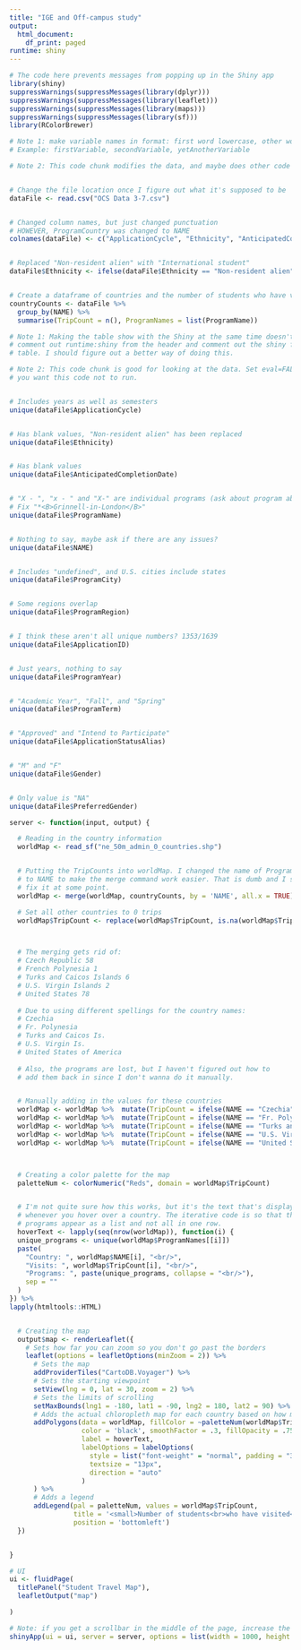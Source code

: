 ---
title: "IGE and Off-campus study"
output:
  html_document:
    df_print: paged
runtime: shiny
---

```{r Data, echo=FALSE}
# The code here prevents messages from popping up in the Shiny app
library(shiny)
suppressWarnings(suppressMessages(library(dplyr)))
suppressWarnings(suppressMessages(library(leaflet)))
suppressWarnings(suppressMessages(library(maps)))
suppressWarnings(suppressMessages(library(sf)))
library(RColorBrewer)

# Note 1: make variable names in format: first word lowercase, other words uppercase
# Example: firstVariable, secondVariable, yetAnotherVariable

# Note 2: This code chunk modifies the data, and maybe does other code


# Change the file location once I figure out what it's supposed to be
dataFile <- read.csv("OCS Data 3-7.csv")


# Changed column names, but just changed punctuation
# HOWEVER, ProgramCountry was changed to NAME
colnames(dataFile) <- c("ApplicationCycle", "Ethnicity", "AnticipatedCompletionDate", "ProgramName", "NAME", "ProgramCity", "ProgramRegion", "ApplicationID", "ProgramYear", "ProgramTerm", "ApplicationStatusAlias", "Gender", "PreferredGender")


# Replaced "Non-resident alien" with "International student"
dataFile$Ethnicity <- ifelse(dataFile$Ethnicity == "Non-resident alien", "International student", dataFile$Ethnicity)


# Create a dataframe of countries and the number of students who have visited them
countryCounts <- dataFile %>%
  group_by(NAME) %>%
  summarise(TripCount = n(), ProgramNames = list(ProgramName))
```

```{r Code, echo=FALSE, eval=FALSE}

# Note 1: Making the table show with the Shiny at the same time doesn't work. You have to
# comment out runtime:shiny from the header and comment out the shiny functions to show the 
# table. I should figure out a better way of doing this.

# Note 2: This code chunk is good for looking at the data. Set eval=FALSE in the header when
# you want this code not to run.


# Includes years as well as semesters
unique(dataFile$ApplicationCycle)


# Has blank values, "Non-resident alien" has been replaced
unique(dataFile$Ethnicity)


# Has blank values
unique(dataFile$AnticipatedCompletionDate)


# "X - ", "x - " and "X-" are individual programs (ask about program abbreviations, i.e. IES)
# Fix "*<B>Grinnell-in-London</B>"
unique(dataFile$ProgramName)


# Nothing to say, maybe ask if there are any issues?
unique(dataFile$NAME)


# Includes "undefined", and U.S. cities include states
unique(dataFile$ProgramCity)


# Some regions overlap
unique(dataFile$ProgramRegion)


# I think these aren't all unique numbers? 1353/1639
unique(dataFile$ApplicationID)


# Just years, nothing to say
unique(dataFile$ProgramYear)


# "Academic Year", "Fall", and "Spring"
unique(dataFile$ProgramTerm)


# "Approved" and "Intend to Participate"
unique(dataFile$ApplicationStatusAlias)


# "M" and "F"
unique(dataFile$Gender)


# Only value is "NA"
unique(dataFile$PreferredGender)


```

```{r App, echo=FALSE}
server <- function(input, output) {

  # Reading in the country information
  worldMap <- read_sf("ne_50m_admin_0_countries.shp")


  # Putting the TripCounts into worldMap. I changed the name of ProgramCountry
  # to NAME to make the merge command work easier. That is dumb and I should probably
  # fix it at some point.
  worldMap <- merge(worldMap, countryCounts, by = 'NAME', all.x = TRUE)

  # Set all other countries to 0 trips
  worldMap$TripCount <- replace(worldMap$TripCount, is.na(worldMap$TripCount), 0)



  # The merging gets rid of:
  # Czech Republic 58
  # French Polynesia 1
  # Turks and Caicos Islands 6
  # U.S. Virgin Islands 2
  # United States 78
  
  # Due to using different spellings for the country names:
  # Czechia
  # Fr. Polynesia
  # Turks and Caicos Is.
  # U.S. Virgin Is.
  # United States of America
  
  # Also, the programs are lost, but I haven't figured out how to
  # add them back in since I don't wanna do it manually.


  # Manually adding in the values for these countries
  worldMap <- worldMap %>%  mutate(TripCount = ifelse(NAME == "Czechia", 58, TripCount))
  worldMap <- worldMap %>%  mutate(TripCount = ifelse(NAME == "Fr. Polynesia", 1, TripCount))
  worldMap <- worldMap %>%  mutate(TripCount = ifelse(NAME == "Turks and Caicos Is.", 6, TripCount))
  worldMap <- worldMap %>%  mutate(TripCount = ifelse(NAME == "U.S. Virgin Is.", 2, TripCount))
  worldMap <- worldMap %>%  mutate(TripCount = ifelse(NAME == "United States of America", 78, TripCount))



  # Creating a color palette for the map
  paletteNum <- colorNumeric("Reds", domain = worldMap$TripCount)


  # I'm not quite sure how this works, but it's the text that's displayed
  # whenever you hover over a country. The iterative code is so that the
  # programs appear as a list and not all in one row.
  hoverText <- lapply(seq(nrow(worldMap)), function(i) {
  unique_programs <- unique(worldMap$ProgramNames[[i]])
  paste(
    "Country: ", worldMap$NAME[i], "<br/>",
    "Visits: ", worldMap$TripCount[i], "<br/>",
    "Programs: ", paste(unique_programs, collapse = "<br/>"),
    sep = ""
  )
}) %>%
lapply(htmltools::HTML)


  # Creating the map
  output$map <- renderLeaflet({
    # Sets how far you can zoom so you don't go past the borders
    leaflet(options = leafletOptions(minZoom = 2)) %>%
      # Sets the map
      addProviderTiles("CartoDB.Voyager") %>%
      # Sets the starting viewpoint
      setView(lng = 0, lat = 30, zoom = 2) %>%
      # Sets the limits of scrolling
      setMaxBounds(lng1 = -180, lat1 = -90, lng2 = 180, lat2 = 90) %>%
      # Adds the actual chloropleth map for each country based on how many visits
      addPolygons(data = worldMap, fillColor = ~paletteNum(worldMap$TripCount), weight = 1,
                  color = 'black', smoothFactor = .3, fillOpacity = .75,
                  label = hoverText,
                  labelOptions = labelOptions(
                    style = list("font-weight" = "normal", padding = "3px 8px"),
                    textsize = "13px",
                    direction = "auto"
                  )
      ) %>%
      # Adds a legend
      addLegend(pal = paletteNum, values = worldMap$TripCount,
                title = '<small>Number of students<br>who have visited</small>',
                position = 'bottomleft')
  })


}

# UI
ui <- fluidPage(
  titlePanel("Student Travel Map"),
  leafletOutput("map")

)

# Note: if you get a scrollbar in the middle of the page, increase the height or width
shinyApp(ui = ui, server = server, options = list(width = 1000, height = 500))

```